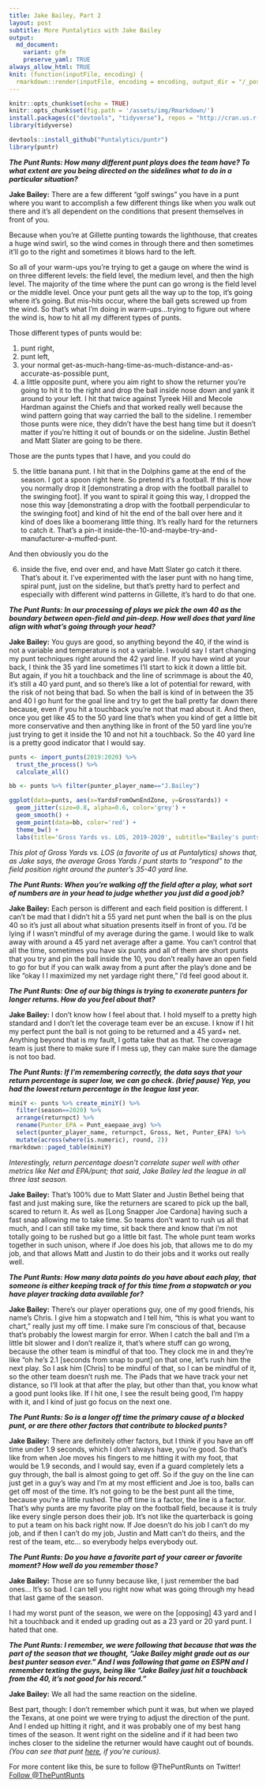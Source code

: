 ```yaml
---
title: Jake Bailey, Part 2
layout: post
subtitle: More Puntalytics with Jake Bailey
output:
  md_document:
    variant: gfm
    preserve_yaml: TRUE
always_allow_html: TRUE
knit: (function(inputFile, encoding) {
  rmarkdown::render(inputFile, encoding = encoding, output_dir = "/_posts") })
---
```


[//]: # (THIS DOCUMENT WILL NO LONGER KNIT LOCALLY)

```r
knitr::opts_chunk$set(echo = TRUE)
knitr::opts_chunk$set(fig.path = '/assets/img/Rmarkdown/')
install.packages(c("devtools", "tidyverse"), repos = "http://cran.us.r-project.org")
library(tidyverse)

devtools::install_github("Puntalytics/puntr")
library(puntr)
```

***The Punt Runts: How many different punt plays does the team have? To what extent are you being directed on the sidelines what to do in a particular situation?***

**Jake Bailey:** There are a few different “golf swings” you have in a punt where you want to accomplish a few different things like when you walk out there and it's all dependent on the conditions that present themselves in front of you.

Because when you're at Gillette punting towards the lighthouse, that creates a huge wind swirl, so the wind comes in through there and then sometimes it'll go to the right and sometimes it blows hard to the left.

So all of your warm-ups you're trying to get a gauge on where the wind is on three different levels: the field level, the medium level, and then the high level. The majority of the time where the punt can go wrong is the field level or the middle level. Once your punt gets all the way up to the top, it's going where it's going. But mis-hits occur, where the ball gets screwed up from the wind. So that's what I'm doing in warm-ups...trying to figure out where the wind is, how to hit all my different types of punts.

Those different types of punts would be:

1. punt right, 
2. punt left, 
3. your normal get-as-much-hang-time-as-much-distance-and-as-accurate-as-possible punt, 
4. a little opposite punt, where you aim right to show the returner you're going to hit it to the right and drop the ball inside nose down and yank it around to your left. I hit that twice against Tyreek Hill and Mecole Hardman against the Chiefs and that worked really well because the wind pattern going that way carried the ball to the sideline. I remember those punts were nice, they didn't have the best hang time but it doesn't matter if you're hitting it out of bounds or on the sideline. Justin Bethel and Matt Slater are going to be there.

Those are the punts types that I have, and you could do 

5. the little banana punt. I hit that in the Dolphins game at the end of the season.
I got a spoon right here. So pretend it’s a football. If this is how you normally drop it [demonstrating a drop with the football parallel to the swinging foot]. If you want to spiral it going this way, I dropped the nose this way [demonstrating a drop with the football perpendicular to the swinging foot] and kind of hit the end of the ball over here and it kind of does like a boomerang little thing. It's really hard for the returners to catch it. That's a pin-it inside-the-10-and-maybe-try-and-manufacturer-a-muffed-punt.

And then obviously you do the 

6. inside the five, end over end, and have Matt Slater go catch it there. That's about it. I've experimented with the laser punt with no hang time, spiral punt, just on the sideline, but that's pretty hard to perfect and especially with different wind patterns in Gillette, it's hard to do that one.

***The Punt Runts: In our processing of plays we pick the own 40 as the boundary between open-field and pin-deep. How well does that yard line align with what's going through your head?***

**Jake Bailey:** You guys are good, so anything beyond the 40, if the wind is not a variable and temperature is not a variable. I would say I start changing my punt techniques right around the 42 yard line. If you have wind at your back, I think the 35 yard line sometimes I'll start to kick it down a little bit. But again, if you hit a touchback and the line of scrimmage is about the 40, it’s still a 40 yard punt, and so there's like a lot of potential for reward, with the risk of not being that bad. So when the ball is kind of in between the 35 and 40 I go hunt for the goal line and try to get the ball pretty far down there because, even if you hit a touchback you're not that mad about it. And then, once you get like 45 to the 50 yard line that's when you kind of get a little bit more conservative and then anything like in front of the 50 yard line you're just trying to get it inside the 10 and not hit a touchback. So the 40 yard line is a pretty good indicator that I would say.

```r
punts <- import_punts(2019:2020) %>%
  trust_the_process() %>%
  calculate_all()

bb <- punts %>% filter(punter_player_name=="J.Bailey")

ggplot(data=punts, aes(x=YardsFromOwnEndZone, y=GrossYards)) +
  geom_jitter(size=0.8, alpha=0.6, color='grey') +
  geom_smooth() +
  geom_point(data=bb, color='red') +
  theme_bw() +
  labs(title='Gross Yards vs. LOS, 2019-2020', subtitle="Bailey's punts in red", caption='Data @nflfastR | Figure @ThePuntRunts')
```
  
*This plot of Gross Yards vs. LOS (a favorite of us at Puntalytics) shows that, as Jake says, the average Gross Yards / punt starts to "respond" to the field position right around the punter's 35-40 yard line.*

***The Punt Runts: When you're walking off the field after a play, what sort of numbers are in your head to judge whether you just did a good job?***

**Jake Bailey:** Each person is different and each field position is different. I can't be mad that I didn't hit a 55 yard net punt when the ball is on the plus 40 so it's just all about what situation presents itself in front of you. I'd be lying if I wasn't mindful of my average during the game. I would like to walk away with around a 45 yard net average after a game. You can't control that all the time, sometimes you have six punts and all of them are short punts that you try and pin the ball inside the 10, you don't really have an open field to go for but if you can walk away from a punt after the play’s done and be like “okay I I maximized my net yardage right there,” I'd feel good about it.

***The Punt Runts: One of our big things is trying to exonerate punters for longer returns. How do you feel about that?***

**Jake Bailey:** I don't know how I feel about that. I hold myself to a pretty high standard and I don't let the coverage team ever be an excuse. I know if I hit my perfect punt the ball is not going to be returned and a 45 yard+ net. Anything beyond that is my fault, I gotta take that as that. The coverage team is just there to make sure if I mess up, they can make sure the damage is not too bad.

***The Punt Runts: If I'm remembering correctly, the data says that your return percentage is super low, we can go check. (brief pause) Yep, you had the lowest return percentage in the league last year.***

```r
miniY <- punts %>% create_miniY() %>%
  filter(season==2020) %>%
  arrange(returnpct) %>%
  rename(Punter_EPA = Punt_eaepaae_avg) %>%
  select(punter_player_name, returnpct, Gross, Net, Punter_EPA) %>%
  mutate(across(where(is.numeric), round, 2))
rmarkdown::paged_table(miniY)
```
  
*Interestingly, return percentage doesn't correlate super well with other metrics like Net and EPA/punt; that said, Jake Bailey led the league in all three last season.*

**Jake Bailey:** That's 100% due to Matt Slater and Justin Bethel being that fast and just making sure, like the returners are scared to pick up the ball, scared to return it. As well as [Long Snapper Joe Cardona] having such a fast snap allowing me to take time. So teams don't want to rush us all that much, and I can still take my time, sit back there and know that i'm not totally going to be rushed but go a little bit fast. The whole punt team works together in such unison, where if Joe does his job, that allows me to do my job, and that allows Matt and Justin to do their jobs and it works out really well.

***The Punt Runts: How many data points do you have about each play, that someone is either keeping track of for this time from a stopwatch or you have player tracking data available for?***

**Jake Bailey:** There’s our player operations guy, one of my good friends, his name's Chris. I give him a stopwatch and I tell him, “this is what you want to chart,” really just my off time. I make sure I'm conscious of that, because that's probably the lowest margin for error. When I catch the ball and I'm a little bit slower and I don't realize it, that's where stuff can go wrong, because the other team is mindful of that too. They clock me in and they're like “oh he's 2.1 [seconds from snap to punt] on that one, let's rush him the next play. So I ask him [Chris] to be mindful of that, so I can be mindful of it, so the other team doesn't rush me. The iPads that we have track your net distance, so I'll look at that after the play, but other than that, you know what a good punt looks like. If I hit one, I see the result being good, I'm happy with it, and I kind of just go focus on the next one.

***The Punt Runts: So is a longer off time the primary cause of a blocked punt, or are there other factors that contribute to blocked punts?***

**Jake Bailey:** There are definitely other factors, but I think if you have an off time under 1.9 seconds, which I don't always have, you’re good. So that's like from when Joe moves his fingers to me hitting it with my foot, that would be 1.9 seconds, and I would say, even if a guard completely lets a guy through, the ball is almost going to get off. So if the guy on the line can just get in a guy's way and I'm at my most efficient and Joe is too, balls can get off most of the time. It's not going to be the best punt all the time, because you're a little rushed. The off time is a factor, the line is a factor. That's why punts are my favorite play on the football field, because it is truly like every single person does their job. It's not like the quarterback is going to put a team on his back right now. If Joe doesn't do his job I can't do my job, and if then I can't do my job, Justin and Matt can't do theirs, and the rest of the team, etc... so everybody helps everybody out.

***The Punt Runts: Do you have a favorite part of your career or favorite moment? How well do you remember those?***

**Jake Bailey:** Those are so funny because like, I just remember the bad ones... It's so bad. I can tell you right now what was going through my head that last game of the season.

I had my worst punt of the season, we were on the [opposing] 43 yard and I hit a touchback and it ended up grading out as a 23 yard or 20 yard punt. I hated that one.

***The Punt Runts: I remember, we were following that because that was the part of the season that we thought, “Jake Bailey might grade out as our best punter season ever.” And I was following that game on ESPN and I remember texting the guys, being like “Jake Bailey just hit a touchback from the 40, it's not good for his record.”***

**Jake Bailey:** We all had the same reaction on the sideline.

Best part, though: I don't remember which punt it was, but when we played the Texans, at one point we were trying to adjust the direction of the punt. And I ended up hitting it right, and it was probably one of my best hang times of the season. It went right on the sideline and if it had been two inches closer to the sideline the returner would have caught out of bounds. *(You can see that punt [here](https://www.youtube.com/embed/BSk70wHmo0M?start=377), if you're curious).*
  
For more content like this, be sure to follow @ThePuntRunts on Twitter!  
<a href="https://twitter.com/ThePuntRunts?ref_src=twsrc%5Etfw" class="twitter-follow-button" data-show-count="false">Follow @ThePuntRunts</a><script async src="https://platform.twitter.com/widgets.js" charset="utf-8"></script> 
